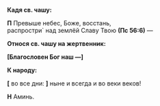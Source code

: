 **Кадя св. чашу:**

**П** Превыше небес, Боже, восстань,  
распростри` над зе­м­лёй Славу Твою **(Пс 56:6)** —

**Относя св. чашу на жертвенник:**

**[**Благословен Бог наш —**]**

**К народу:**

**[** во все дни: **]** ныне и всегда и во веки веков!

**Н** Аминь.
